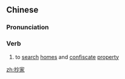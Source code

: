 ==Chinese==
{{zh-forms}}

===Pronunciation===
{{zh-pron
|m=chāojiā
|c=caau1 gaa1
|mn=chhiau-ke
|cat=v
}}

===Verb===
{{zh-verb}}

# {{lb|zh|historical}} to [[search]] [[home]]s and [[confiscate]] [[property]]

[[zh:抄家]]